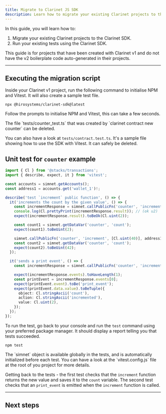 ```yaml
---
title: Migrate to Clarinet JS SDK
description: Learn how to migrate your existing Clarinet projects to the Clarinet SDK.
---
```


In this guide, you will learn how to:

1. Migrate your existing Clarinet projects to the Clarinet SDK.
2. Run your existing tests using the Clarinet SDK.

<Callout title="Note">
This guide is for projects that have been created with Clarinet v1 and do not have the v2 boilerplate code auto-generated in their projects.
</Callout>

---

## Executing the migration script

Inside your Clarinet v1 project, run the following command to initialise NPM and Vitest. It will also create a sample test file.

```console title="Terminal"
npx @hirosystems/clarinet-sdk@latest
```

Follow the prompts to initialise NPM and Vitest, this can take a few seconds.

<Callout title="Info">
The file `tests/counter_test.ts` that was created by `clarinet contract new counter` can be deleted.

You can also have a look at `tests/contract.test.ts`. It's a sample file showing how to use the SDK with Vitest.
It can safely be deleted.
</Callout>

## Unit test for <code className='text-lg'>counter</code> example

```ts title="tests/counter.test.ts"
import { Cl } from '@stacks/transactions';
import { describe, expect, it } from 'vitest';

const accounts = simnet.getAccounts();
const address1 = accounts.get('wallet_1')!;

describe('test `increment` public function', () => {
  it('increments the count by the given value', () => {
    const incrementResponse = simnet.callPublicFn('counter', 'increment', [Cl.uint(1)], address1);
    console.log(Cl.prettyPrint(incrementResponse.result)); // (ok u2)
    expect(incrementResponse.result).toBeOk(Cl.uint(2));

    const count1 = simnet.getDataVar('counter', 'count');
    expect(count1).toBeUint(2);

    simnet.callPublicFn('counter', 'increment', [Cl.uint(40)], address1);
    const count2 = simnet.getDataVar('counter', 'count');
    expect(count2).toBeUint(42);
  });

  it('sends a print event', () => {
    const incrementResponse = simnet.callPublicFn('counter', 'increment', [Cl.uint(1)], address1);

    expect(incrementResponse.events).toHaveLength(1);
    const printEvent = incrementResponse.events[0];
    expect(printEvent.event).toBe('print_event');
    expect(printEvent.data.value).toBeTuple({
      object: Cl.stringAscii('count'),
      action: Cl.stringAscii('incremented'),
      value: Cl.uint(2),
    });
  });
});
```

To run the test, go back to your console and run the `test` command using your preferred package manager. It should display a report telling you that tests succeeded.

```console title="Terminal"
npm test
```

<Callout title="Note">
The `simnet` object is available globally in the tests, and is automatically initialized before each test. You can have a look at the `vitest.config.js` file at the root of you project for more details.
</Callout>

Getting back to the tests - the first test checks that the `increment` function returns the new value and saves it to the `count` variable.
The second test checks that an `print_event` is emitted when the `increment` function is called.

---

## Next steps

<Cards>
  <Card
    href="/stacks/clarinet-js-sdk/references/simnet"
    title="API Reference"
    description="Dive deeper into the properties and methods available in the Clarinet JS SDK."
  />
  <Card
    href="/stacks/clarinet-js-sdk/references/custom-matchers"
    title="Custom matchers"
    description="Learn about the custom matchers that are available in the Clarinet JS SDK."
  />
  <Card
    href="/stacks/clarinet-js-sdk/guides/migrate-to-the-clarinet-sdk"
    title="Migrating your tests to Clarinet SDK"
    description="Learn how to migrate your existing Clarinet projects to the Clarinet JS SDK"
  />
</Cards>